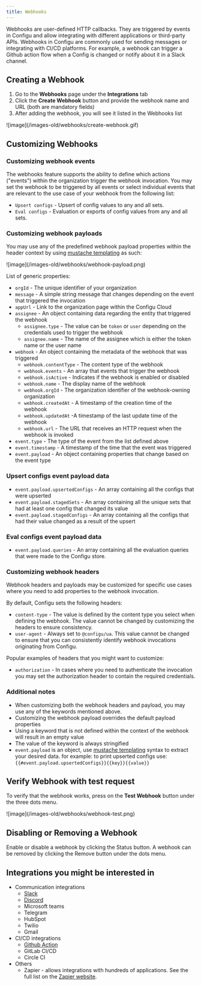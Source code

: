 ```yaml
---
title: Webhooks
---
```


Webhooks are user-defined HTTP callbacks. They are triggered by events in Configu and allow integrating with different applications or third-party APIs. Webhooks in Configu are commonly used for sending messages or integrating with CI/CD platforms.
For example, a webhook can trigger a Github action flow when a Config is changed or notify about it in a Slack channel.

## Creating a Webhook

1. Go to the **Webhooks** page under the **Integrations** tab
2. Click the **Create Webhook** button and provide the webhook name and URL (both are mandatory fields)
3. After adding the webhook, you will see it listed in the Webhooks list

<Frame>![image](/images-old/webhooks/create-webhook.gif)</Frame>

## Customizing Webhooks

### Customizing webhook events

The webhooks feature supports the ability to define which actions ("events") within the organization trigger the webhook invocation.
You may set the webhook to be triggered by all events or select individual events that are relevant to the use case of your webhook from the following list:

- `Upsert configs` - Upsert of config values to any and all sets.
- `Eval configs` - Evaluation or exports of config values from any and all sets.

### Customizing webhook payloads

You may use any of the predefined webhook payload properties within the header context by using [mustache templating](https://mustache.github.io/) as such:

<Frame>![image](/images-old/webhooks/webhook-payload.png)</Frame>

List of generic properties:

- `orgId` - The unique identifier of your organization
- `message` - A simple string message that changes depending on the event that triggered the invocation
- `appUrl` - Link to the organization page within the Configu Cloud
- `assignee` - An object containing data regarding the entity that triggered the webhook
  - `assignee.type` - The value can be `token` or `user` depending on the credentials used to trigger the webhook
  - `assignee.name` - The name of the assignee which is either the token name or the user name
- `webhook` - An object containing the metadata of the webhook that was triggered
  - `webhook.contentType` - The content type of the webhook
  - `webhook.events` - An array that events that trigger the webhook
  - `webhook.isActive` - Indicates if the webhook is enabled or disabled
  - `webhook.name` - The display name of the webhook
  - `webhook.orgId` - The organization identifier of the webhook-owning organization
  - `webhook.createdAt` - A timestamp of the creation time of the webhook
  - `webhook.updatedAt` -A timestamp of the last update time of the webhook
  - `webhook.url` - The URL that receives an HTTP request when the webhook is invoked
- `event.type` - The type of the event from the list defined above
- `event.timestamp` - A timestamp of the time that the event was triggered
- `event.payload` - An object containing properties that change based on the event type

### Upsert configs event payload data

- `event.payload.upsertedConfigs` - An array containing all the configs that were upserted
- `event.payload.stagedSets` - An array containing all the unique sets that had at least one config that changed its value
- `event.payload.stagedConfigs` - An array containing all the configs that had their value changed as a result of the upsert

### Eval configs event payload data

- `event.payload.queries` - An array containing all the evaluation queries that were made to the Configu store.

### Customizing webhook headers

Webhook headers and payloads may be customized for specific use cases where you need to add properties to the webhook invocation.

By default, Configu sets the following headers:

- `content-type` - The value is defined by the content type you select when defining the webhook. The value cannot be changed by customizing the headers to ensure consistency.
- `user-agent` - Always set to `@configu/ua`. This value cannot be changed to ensure that you can consistently identify webhook invocations originating from Configu.

Popular examples of headers that you might want to customize:

- `authorization` - In cases where you need to authenticate the invocation you may set the authorization header to contain the required credentials.

### Additional notes

- When customizing both the webhook headers and payload, you may use any of the keywords mentioned above.
- Customizing the webhook payload overrides the default payload properties
- Using a keyword that is not defined within the context of the webhook will result in an empty value
- The value of the keyword is always stringified
- `event.payload` is an object, use [mustache templating](https://mustache.github.io/) syntax to extract your desired data.
  for example: to print upserted configs use: `{{#event.payload.upsertedConfigs}}{{key}}{{value}}`

## Verify Webhook with test request

To verify that the webhook works, press on the **Test Webhook** button under the three dots menu.

<Frame>![image](/images-old/webhooks/webhook-test.png)</Frame>

## Disabling or Removing a Webhook

Enable or disable a webhook by clicking the Status button.
A webhook can be removed by clicking the Remove button under the dots menu.

## Integrations you might be interested in

- Communication integrations
  - [Slack](/recipes/create-slack)
  - [Discord](/recipes/create-discord)
  - Microsoft teams
  - Telegram
  - HubSpot
  - Twilio
  - Gmail
- CI/CD integrations
  - [Github Action](/recipes/trigger-github)
  - GitLab CI/CD
  - Circle CI
- Others
  - Zapier - allows integrations with hundreds of applications. See the full list on the [Zapier website](https://zapier.com/apps).
